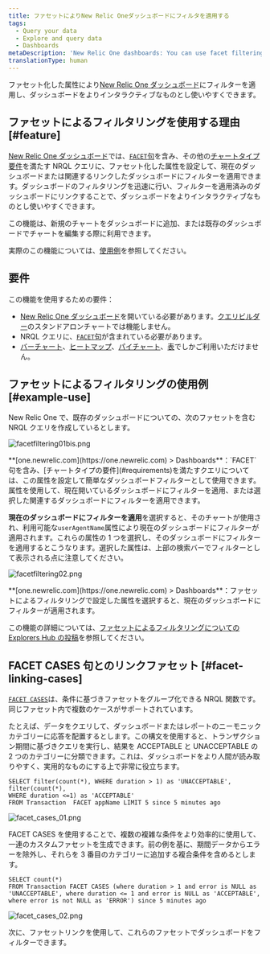 ```yaml
---
title: ファセットによりNew Relic Oneダッシュボードにフィルタを適用する
tags:
  - Query your data
  - Explore and query data
  - Dashboards
metaDescription: 'New Relic One dashboards: You can use facet filtering to filter dashboards by specific attributes.'
translationType: human
---
```


ファセット化した属性により[New Relic One ダッシュボード](/docs/dashboards/new-relic-one-dashboards/get-started/introduction-new-relic-one-dashboards)にフィルターを適用し、ダッシュボードをよりインタラクティブなものとし使いやすくできます。

## ファセットによるフィルタリングを使用する理由 [#feature]

[New Relic One ダッシュボード](/docs/dashboards/new-relic-one-dashboards/get-started/introduction-new-relic-one-dashboards)では、[`FACET`句](/docs/query-data/nrql-new-relic-query-language/getting-started/nrql-syntax-components-functions#sel-facet)を含み、その他の[チャートタイプ要件](#requirements)を満たす NRQL クエリに、ファセット化した属性を設定して、現在のダッシュボードまたは関連するリンクしたダッシュボードにフィルターを適用できます。ダッシュボードのフィルタリングを迅速に行い、フィルターを適用済みのダッシュボードにリンクすることで、ダッシュボードをよりインタラクティブなものとし使いやすくできます。

この機能は、新規のチャートをダッシュボードに追加、または既存のダッシュボードでチャートを編集する際に利用できます。

実際のこの機能については、[使用例](#example-use)を参照してください。

## 要件

この機能を使用するための要件：

- [New Relic One ダッシュボード](/docs/dashboards/new-relic-one-dashboards/get-started/introduction-new-relic-one-dashboards)を開いている必要があります。[クエリビルダー](/docs/chart-builder/use-chart-builder/get-started/introduction-chart-builder)のスタンドアロンチャートでは機能しません。
- NRQL クエリに、[`FACET`句](/docs/query-data/nrql-new-relic-query-language/getting-started/nrql-syntax-components-functions#sel-facet)が含まれている必要があります。
- [バーチャート](/docs/insights/use-insights-ui/manage-dashboards/chart-types#widget-barchart)、[ヒートマップ](/docs/insights/use-insights-ui/manage-dashboards/chart-types#widget-heatmap)、[パイチャート](/docs/insights/use-insights-ui/manage-dashboards/chart-types#widget-piechart)、[表](/docs/insights/use-insights-ui/manage-dashboards/chart-types#widget-table)でしかご利用いただけません。

## ファセットによるフィルタリングの使用例 [#example-use]

New Relic One で、既存のダッシュボードについての、次のファセットを含む NRQL クエリを作成しているとします。

![facetfiltering01bis.png](src/images/facetfiltering01bis.png 'facetfiltering01bis.png')

<figcaption>
  **[one.newrelic.com](https://one.newrelic.com) >
  Dashboards**：`FACET`句を含み、[チャートタイプの要件](#requirements)を満たすクエリについては、この属性を設定して簡単なダッシュボードフィルターとして使用できます。属性を使用して、現在開いているダッシュボードにフィルターを適用、または選択した関連するダッシュボードにフィルターを適用できます。
</figcaption>

**現在のダッシュボードにフィルターを適用**を選択すると、そのチャートが使用され、利用可能な`userAgentName`属性により現在のダッシュボードにフィルターが適用されます。これらの属性の 1 つを選択し、そのダッシュボードにフィルターを適用するとこうなります。選択した属性は、上部の検索バーでフィルターとして表示される点に注意してください。

![facetfiltering02.png](src/images/facetfiltering02.png 'facetfiltering02.png')

<figcaption>
  **[one.newrelic.com](https://one.newrelic.com) >
  Dashboards**：ファセットによるフィルタリングで設定した属性を選択すると、現在のダッシュボードにフィルターが適用されます。
</figcaption>

この機能の詳細については、[ファセットによるフィルタリングについての Explorers Hub の投稿](https://discuss.newrelic.com/t/facet-linking-in-new-relic-one-now-you-can-use-facets-to-filter-your-new-relic-one-dashboards/82289)を参照してください。

## FACET CASES 句とのリンクファセット [#facet-linking-cases]

[`FACET CASES`](/docs/query-your-data/nrql-new-relic-query-language/get-started/nrql-syntax-clauses-functions#sel-facet-cases)は、条件に基づきファセットをグループ化できる NRQL 関数です。同じファセット内で複数のケースがサポートされています。

たとえば、データをクエリして、ダッシュボードまたはレポートのニーモニックカテゴリーに応答を配置するとします。この構文を使用すると、トランザクション期間に基づきクエリを実行し、結果を ACCEPTABLE と UNACCEPTABLE の 2 つのカテゴリーに分類できます。これは、ダッシュボードをより人間が読み取りやすく、実用的なものにする上で非常に役立ちます。

```
SELECT filter(count(*), WHERE duration > 1) as 'UNACCEPTABLE', filter(count(*),
WHERE duration <=1) as 'ACCEPTABLE'
FROM Transaction  FACET appName LIMIT 5 since 5 minutes ago
```

![facet_cases_01.png](src/images/facet_cases_01.png 'facet_cases_01.png')

FACET CASES を使用することで、複数の複雑な条件をより効率的に使用して、一連のカスタムファセットを生成できます。前の例を基に、期間データからエラーを除外し、それらを 3 番目のカテゴリーに追加する複合条件を含めるとします。

```
SELECT count(*)
FROM Transaction FACET CASES (where duration > 1 and error is NULL as 'UNACCEPTABLE', where duration <= 1 and error is NULL as 'ACCEPTABLE', where error is not NULL as 'ERROR') since 5 minutes ago
```

![facet_cases_02.png](src/images/facet_cases_02.png 'facet_cases_02.png')

次に、ファセットリンクを使用して、これらのファセットでダッシュボードをフィルターできます。
